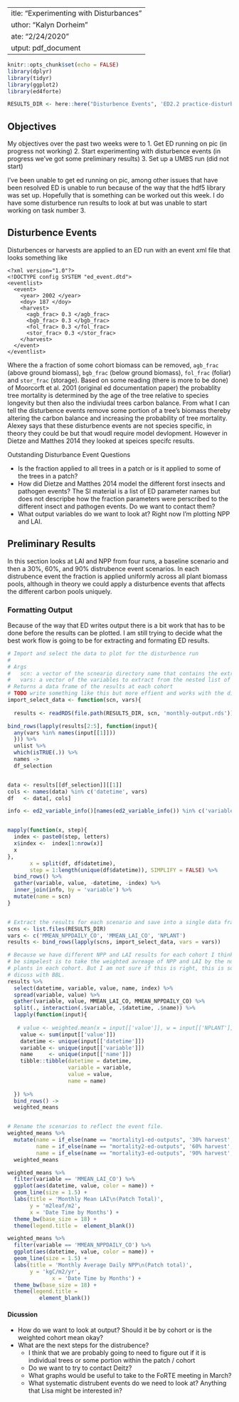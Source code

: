  ---
title: "Experimenting with Disturbances"
author: "Kalyn Dorheim"
date: "2/24/2020"
output: pdf_document
---

```r
knitr::opts_chunk$set(echo = FALSE)
library(dplyr)
library(tidyr)
library(ggplot2)
library(ed4forte)

RESULTS_DIR <- here::here("Disturbence Events", 'ED2.2 practice-disturbance')
```
## Objectives 

My objectives over the past two weeks were to 
1. Get ED running on pic (in progress not working)
2. Start experimenting with disturbence events (in progress we've got some preliminary results)
3. Set up a UMBS run (did not start)

I've been unable to get ed running on pic, among other issues that have been resolved ED is unable to run because of the way that the hdf5 library was set up. Hopefully that is something can be worked out this week. I do have some disturbence run results to look at but was unable to start working on task number 3. 

## Disturbence Events

Disturbences or harvests are applied to an ED run with an event xml file that looks something like 
```
<?xml version="1.0"?>
<!DOCTYPE config SYSTEM "ed_event.dtd">
<eventlist>
  <event>
    <year> 2002 </year>
    <doy> 187 </doy>
    <harvest>
      <agb_frac> 0.3 </agb_frac>
      <bgb_frac> 0.3 </bgb_frac>
      <fol_frac> 0.3 </fol_frac>
      <stor_frac> 0.3 </stor_frac>
    </harvest>
  </event>
</eventlist>
````

Where the a fraction of some cohort biomass can be removed, `agb_frac` (above ground biomass), `bgb_frac` (below ground biomass), `fol_frac` (foliar) and `stor_frac` (storage). Based on some reading (there is more to be done) of Moorcorft et al. 2001 (original ed documentation paper) the probablity tree mortality is determined by the age of the tree relative to species longevity but then also the indiviudal trees carbon balance. From what I can tell the disturbence events remove some portion of a tree's biomass thereby altering the carbon balance and increasing the probability of tree mortality. Alexey says that these disturbence events are not species specific, in theory they could be but that woudl require model devlopment. However in Dietze and Matthes 2014 they looked at speices specifc results. 

Outstanding Disturbance Event Questions 

* Is the fraction applied to all trees in a patch or is it applied to some of the trees in a patch? 
* How did Dietze and Matthes 2014 model the different forst insects and pathogen events? The SI material is a list of ED parameter names but does not descripbe how the fraction parameters were perscribed to the different insect and pathogen events. Do we want to contact them? 
* What output variables do we want to look at? Right now I'm plotting NPP and LAI. 



## Preliminary Results 

In this section looks at LAI and NPP from four runs, a baseline scenario and then a 30%, 60%, and 90% distrubence event scenarios. In each distrubence event the fraction is applied uniformly across all plant biomass pools, although in theory we could apply a disturbence events that affects the different carbon pools uniquely. 


### Formatting Output 

Because of the way that ED writes output there is a bit work that has to be done before the results can be plotted. I am still trying to decide what the best work flow is going to be for extracting and formating ED results. 

```r
# Import and select the data to plot for the disturbence run 
# 
# Args
#   scn: a vector of the scneario directory name that contains the extracted monthly data 
#   vars: a vector of the variables to extract from the nested list of results.
# Returns a data frame of the results at each cohort
# TODO write something like this but more effient and works with the different result resolutions. 
import_select_data <- function(scn, vars){
  
  results <- readRDS(file.path(RESULTS_DIR, scn, 'monthly-output.rds'))

bind_rows(lapply(results[2:5], function(input){
  any(vars %in% names(input[[1]])) 
  })) %>%  
  unlist %>% 
  which(isTRUE(.)) %>% 
  names -> 
  df_selection


data <- results[[df_selection]][[1]] 
cols <- names(data) %in% c('datetime', vars)
df   <- data[, cols]

info <- ed2_variable_info()[names(ed2_variable_info()) %in% c('variable', 'unit')]


mapply(function(x, step){
  index <- paste0(step, letters)
  x$index <-  index[1:nrow(x)]
  x
}, 
       x = split(df, df$datetime), 
       step = 1:length(unique(df$datetime)), SIMPLIFY = FALSE) %>% 
  bind_rows() %>%  
  gather(variable, value, -datetime, -index) %>% 
  inner_join(info, by = 'variable') %>% 
  mutate(name = scn) 
}


# Extract the results for each scenario and save into a single data frame. 
scns <- list.files(RESULTS_DIR)
vars <- c('MMEAN_NPPDAILY_CO', 'MMEAN_LAI_CO', 'NPLANT')
results <- bind_rows(lapply(scns, import_select_data, vars = vars)) 

# Because we have different NPP and LAI results for each cohort I think what will 
# be simpelest is to take the weighted avreage of NPP and LAI by the number of 
# plants in each cohort. But I am not sure if this is right, this is something to 
# dicuss with BBL. 
results %>%  
  select(datetime, variable, value, name, index) %>% 
  spread(variable, value) %>% 
  gather(variable, value, MMEAN_LAI_CO, MMEAN_NPPDAILY_CO) %>% 
  split(., interaction(.$variable, .$datetime, .$name)) %>%  
  lapply(function(input){
    
   # value <- weighted.mean(x = input[['value']], w = input[['NPLANT']])
    value <- sum(input[['value']])
    datetime <- unique(input[['datetime']])
    variable <- unique(input[['variable']])
    name     <- unique(input[['name']])
    tibble::tibble(datetime = datetime, 
                   variable = variable, 
                   value = value, 
                   name = name)
    
  }) %>% 
  bind_rows() -> 
  weighted_means


# Rename the scenarios to reflect the event file. 
weighted_means %>% 
  mutate(name = if_else(name == "mortality1-ed-outputs", '30% harvest', name), 
         name = if_else(name == "mortality2-ed-outputs", '60% harvest', name), 
         name = if_else(name == "mortality3-ed-outputs", '90% harvest', name))  -> 
  weighted_means
```



```r
weighted_means %>% 
  filter(variable == 'MMEAN_LAI_CO') %>% 
  ggplot(aes(datetime, value, color = name)) + 
  geom_line(size = 1.5) +
  labs(title = 'Monthly Mean LAI\n(Patch Total)', 
       y = 'm2leaf/m2', 
       x = 'Date Time by Months') + 
  theme_bw(base_size = 18) + 
  theme(legend.title =  element_blank())
```


```r
weighted_means %>% 
  filter(variable == 'MMEAN_NPPDAILY_CO') %>% 
  ggplot(aes(datetime, value, color = name)) + 
  geom_line(size = 1.5) +
  labs(title = 'Monthly Average Daily NPP\n(Patch total)', 
       y = 'kgC/m2/yr', 
              x = 'Date Time by Months') + 
  theme_bw(base_size = 18) + 
  theme(legend.title =  
          element_blank())
```



#### Dicussion 

* How do we want to look at output? Should it be by cohort or is the weighted cohort mean okay? 
* What are the next steps for the distrubence? 
    - I think that we are probably going to need to figure out if it is individual trees or some portion within the patch / cohort 
    - Do we want to try to contact Deitz? 
    - What graphs would be useful to take to the FoRTE meeting in March? 
    - What systematic distrubent events do we need to look at? Anything that Lisa might be interested in? 

